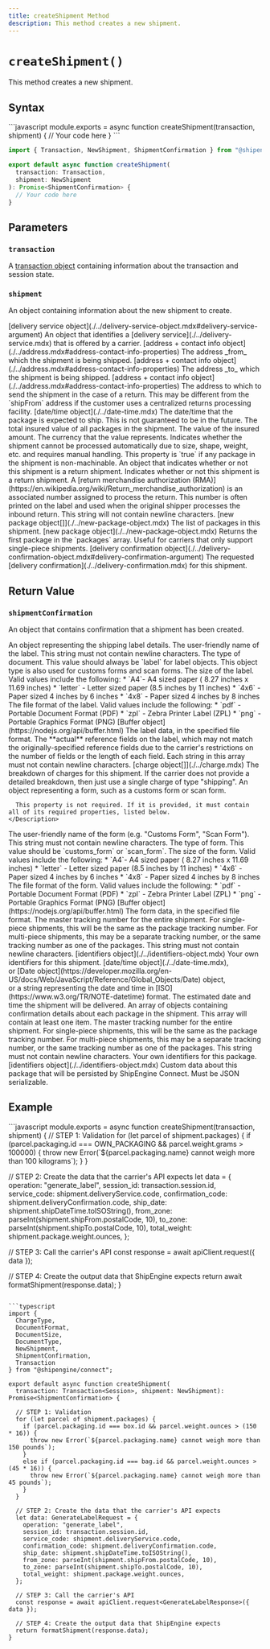 ```yaml
---
title: createShipment Method
description: This method creates a new shipment.
---
```



`createShipment()`
===========================
This method creates a new shipment.


Syntax
-----------------------------------------------
<CodeWrapper>
```javascript
module.exports = async function createShipment(transaction, shipment) {
  // Your code here
}
```

```typescript
import { Transaction, NewShipment, ShipmentConfirmation } from "@shipengine/connect";

export default async function createShipment(
  transaction: Transaction,
  shipment: NewShipment
): Promise<ShipmentConfirmation> {
  // Your code here
}
```
</CodeWrapper>



Parameters
-----------------------------------------------

### `transaction`
A [transaction object](../transaction.mdx) containing information about the transaction and session state.

### `shipment`
An object containing information about the new shipment to create.

<Reference>

  <Field name="deliveryService" nullable={false}>
    <Type>
      [delivery service object](./../delivery-service-object.mdx#delivery-service-argument)
    </Type>
    <Description>
      An object that identifies a [delivery service](./../delivery-service.mdx) that is offered by a carrier.
    </Description>
  </Field>

  <Field name="shipFrom" nullable={false}>
    <Type>
      [address + contact info object](./../address.mdx#address-contact-info-properties)
    </Type>
    <Description>
      The address _from_ which the shipment is being shipped.
    </Description>
  </Field>

  <Field name="shipTo" nullable={false}>
    <Type>
      [address + contact info object](./../address.mdx#address-contact-info-properties)
    </Type>
    <Description>
      The address _to_ which the shipment is being shipped.
    </Description>
  </Field>

  <Field name="returnTo" nullable={false}>
    <Type>
      [address + contact info object](./../address.mdx#address-contact-info-properties)
    </Type>
    <Description>
      The address to which to send the shipment in the case of a return. This may be different from the `shipFrom` address if the customer uses a centralized returns processing facility.
    </Description>
  </Field>

  <Field name="shipDateTime" nullable={false}>
    <Type>
      [date/time object](./../date-time.mdx)
    </Type>
    <Description>
      The date/time that the package is expected to ship. This is not guaranteed to be in the future.
    </Description>
  </Field>

  <Field name="totalInsuredValue" type="object" nullable={false}>
    <Description>
      The total insured value of all packages in the shipment.
    </Description>
  </Field>

  <Field name="totalInsuredValue.value" type="number" nullable={false}>
    <Description>
      The value of the insured amount.
    </Description>
  </Field>

  <Field name="totalInsuredValue.currency" type="string" nullable={false}>
    <Description>
      The currency that the value represents.
    </Description>
  </Field>

  <Field name="isNonMachineable" type="boolean" nullable={false}>
    <Description>
      Indicates whether the shipment cannot be processed automatically due to size, shape, weight, etc. and requires manual handling. This property is `true` if any package in the shipment is non-machinable.
    </Description>
  </Field>

  <Field name="returns" type="object" nullable={false}>
    <Description>
      An object that indicates whether or not this shipment is a return shipment.
    </Description>
  </Field>

  <Field name="returns.isReturn" type="boolean" nullable={false}>
    <Description>
      Indicates whether or not this shipment is a return shipment.
    </Description>
  </Field>

  <Field name="returns.rmaNumber" type="string" nullable={false}>
    <Description>
      A [return merchandise authorization (RMA)](https://en.wikipedia.org/wiki/Return_merchandise_authorization) is an associated number assigned to process the return. This number is often printed on the label and used when the original shipper processes the inbound return. This string will not contain newline characters.
    </Description>
  </Field>

  <Field name="packages" nullable={false}>
    <Type>
      [new package object[]](./../new-package-object.mdx)
    </Type>
    <Description>
      The list of packages in this shipment.
    </Description>
  </Field>

  <Field name="package" nullable={false}>
    <Type>
      [new package object](./../new-package-object.mdx)
    </Type>
    <Description>
      Returns the first package in the `packages` array. Useful for carriers that only support single-piece shipments.
    </Description>
  </Field>

 <Field name="deliveryConfirmation" nullable={true}>
    <Type>
      [delivery confirmation object](./../delivery-confirmation-object.mdx#delivery-confirmation-argument)
    </Type>
    <Description>
      The requested [delivery confirmation](./../delivery-confirmation.mdx) for this shipment.
    </Description>
  </Field>

</Reference>



Return Value
-----------------------------------------------
### `shipmentConfirmation`
An object that contains confirmation that a shipment has been created.

<Reference>

  <Field name="label" type="object" required={true}>
    <Description>
      An object representing the shipping label details.
    </Description>
  </Field>

  <Field name="label.name" type="string" required={false}>
    <Description>
      The user-friendly name of the label. This string must not contain newline characters.
    </Description>
  </Field>

  <Field name="label.type" type="string" required={true}>
    <Description>
      The type of document. This value should always be `label` for label objects. This object type is also used for
      customs forms and scan forms.
    </Description>
  </Field>

  <Field name="label.size" type="string" required={true}>
    <Description>
      The size of the label. Valid values include the following:
      * `A4`- A4 sized paper ( 8.27 inches x 11.69 inches)
      * `letter` - Letter sized paper (8.5 inches by 11 inches)
      * `4x6` - Paper sized 4 inches by 6 inches
      * `4x8` - Paper sized 4 inches by 8 inches
    </Description>
  </Field>

  <Field name="label.format" type="string" required={true}>
    <Description>
      The file format of the label. Valid values include the following:
      * `pdf` - Portable Document Format (PDF)
      * `zpl` - Zebra Printer Label (ZPL)
      * `png` - Portable Graphics Format (PNG)
    </Description>
  </Field>

  <Field name="label.data" required={true}>
    <Type>
      [Buffer object](https://nodejs.org/api/buffer.html)
    </Type>
    <Description>
      The label data, in the specified file format.
    </Description>
  </Field>

  <Field name="label.referenceFields" type="string[]" required={true}>
    <Description>
      The **actual** reference fields on the label, which may not match the originally-specified reference fields due to the carrier's restrictions on the number of fields or the length of each field. Each string in this array must not contain newline characters.
    </Description>
  </Field>

  <Field name="charges" required={true}>
    <Type>
      [charge object[]](./../charge.mdx)
    </Type>
    <Description>
      The breakdown of charges for this shipment.  If the carrier does not provide a detailed breakdown, then just use a single charge of type "shipping".
    </Description>
  </Field>

  <Field name="form" type="object" required={false}>
    <Description>
      An object representing a form, such as a customs form or scan form.

      This property is not required. If it is provided, it must contain all of its required properties, listed below.
    </Description>
  </Field>

  <Field name="form.name" type="string" required={false}>
    <Description>
      The user-friendly name of the form (e.g. "Customs Form", "Scan Form"). This string must not contain newline characters.
    </Description>
  </Field>

  <Field name="form.type" type="string" required={true}>
    <Description>
      The type of form. This value should be `customs_form` or `scan_form`.
    </Description>
  </Field>

  <Field name="form.size" type="string" required={true}>
    <Description>
      The size of the form. Valid values include the following:
      * `A4`- A4 sized paper ( 8.27 inches x 11.69 inches)
      * `letter` - Letter sized paper (8.5 inches by 11 inches)
      * `4x6` - Paper sized 4 inches by 6 inches
      * `4x8` - Paper sized 4 inches by 8 inches
    </Description>
  </Field>

  <Field name="form.format" type="string" required={true}>
    <Description>
      The file format of the form. Valid values include the following:
      * `pdf` - Portable Document Format (PDF)
      * `zpl` - Zebra Printer Label (ZPL)
      * `png` - Portable Graphics Format (PNG)
    </Description>
  </Field>

  <Field name="form.data" required={true}>
    <Type>
      [Buffer object](https://nodejs.org/api/buffer.html)
    </Type>
    <Description>
      The form data, in the specified file format.
    </Description>
  </Field>

  <Field name="trackingNumber" type="string" required={false}>
    <Description>
      The master tracking number for the entire shipment. For single-piece shipments, this will be the same as the package tracking number. For multi-piece shipments, this may be a separate tracking number, or the same tracking number as one of the packages. This string must not contain newline characters.
    </Description>
  </Field>

  <Field name="identifiers" required={false}>
    <Type>
      [identifiers object](./../identifiers-object.mdx)
    </Type>
    <Description>
      Your own identifiers for this shipment.
    </Description>
  </Field>

  <Field name="deliveryDateTime" required={false}>
    <Type>
      [date/time object](./../date-time.mdx), <br/>
      or [Date object](https://developer.mozilla.org/en-US/docs/Web/JavaScript/Reference/Global_Objects/Date) object, <br/>
      or a string representing the date and time in [ISO](https://www.w3.org/TR/NOTE-datetime) format.
    </Type>
    <Description>
      The estimated date and time the shipment will be delivered.
    </Description>
  </Field>

  <Field name="packages" type="object[]" required={false}>
    <Description>
      An array of objects containing confirmation details about each package in the shipment. This array will contain at least one item.
    </Description>
  </Field>

  <Field name="packages[].trackingNumber" type="string">
    <Description>
      The master tracking number for the entire shipment. For single-piece shipments, this will be the same as the package tracking number. For multi-piece shipments, this may be a separate tracking number, or the same tracking number as one of the packages. This string must not contain newline characters.
    </Description>
  </Field>

  <Field name="packages[].identifiers" required={false}>
    <Description>
      Your own identifiers for this package.
    </Description>
    <Type>
      [identifiers object](./../identifiers-object.mdx)
    </Type>
  </Field>

  <Field name="packages[].metadata" type="object" required={false}>
    <Description>
      Custom data about this package that will be persisted by ShipEngine Connect. Must be JSON serializable.
    </Description>
  </Field>

</Reference>



Example
-----------------------------------------------
<CodeWrapper>
```javascript
module.exports = async function createShipment(transaction, shipment) {
  // STEP 1: Validation
  for (let parcel of shipment.packages) {
    if (parcel.packaging.id === OWN_PACKAGING && parcel.weight.grams > 100000) {
      throw new Error(`${parcel.packaging.name} cannot weigh more than 100 kilograms`);
    }
  }

  // STEP 2: Create the data that the carrier's API expects
  let data = {
    operation: "generate_label",
    session_id: transaction.session.id,
    service_code: shipment.deliveryService.code,
    confirmation_code: shipment.deliveryConfirmation.code,
    ship_date: shipment.shipDateTime.toISOString(),
    from_zone: parseInt(shipment.shipFrom.postalCode, 10),
    to_zone: parseInt(shipment.shipTo.postalCode, 10),
    total_weight: shipment.package.weight.ounces,
  };

  // STEP 3: Call the carrier's API
  const response = await apiClient.request({ data });

  // STEP 4: Create the output data that ShipEngine expects
  return await formatShipment(response.data);
}
```

```typescript
import {
  ChargeType,
  DocumentFormat,
  DocumentSize,
  DocumentType,
  NewShipment,
  ShipmentConfirmation,
  Transaction
} from "@shipengine/connect";

export default async function createShipment(
  transaction: Transaction<Session>, shipment: NewShipment): Promise<ShipmentConfirmation> {

  // STEP 1: Validation
  for (let parcel of shipment.packages) {
    if (parcel.packaging.id === box.id && parcel.weight.ounces > (150 * 16)) {
      throw new Error(`${parcel.packaging.name} cannot weigh more than 150 pounds`);
    }
    else if (parcel.packaging.id === bag.id && parcel.weight.ounces > (45 * 16)) {
      throw new Error(`${parcel.packaging.name} cannot weigh more than 45 pounds`);
    }
  }

  // STEP 2: Create the data that the carrier's API expects
  let data: GenerateLabelRequest = {
    operation: "generate_label",
    session_id: transaction.session.id,
    service_code: shipment.deliveryService.code,
    confirmation_code: shipment.deliveryConfirmation.code,
    ship_date: shipment.shipDateTime.toISOString(),
    from_zone: parseInt(shipment.shipFrom.postalCode, 10),
    to_zone: parseInt(shipment.shipTo.postalCode, 10),
    total_weight: shipment.package.weight.ounces,
  };

  // STEP 3: Call the carrier's API
  const response = await apiClient.request<GenerateLabelResponse>({ data });

  // STEP 4: Create the output data that ShipEngine expects
  return formatShipment(response.data);
}
```
</CodeWrapper>
